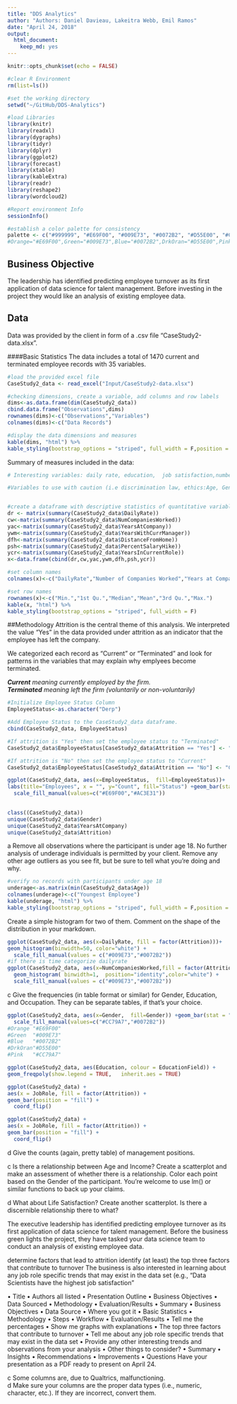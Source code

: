 ```yaml
---
title: "DDS Analytics"
author: "Authors: Daniel Davieau, Lakeitra Webb, Emil Ramos"
date: "April 24, 2018"
output: 
  html_document: 
    keep_md: yes
---
```


```r
knitr::opts_chunk$set(echo = FALSE)
```

```r
#clear R Environment
rm(list=ls()) 

#set the working directory
setwd("~/GitHub/DDS-Analytics") 

#load Libraries
library(knitr)
library(readxl)
library(dygraphs)
library(tidyr)
library(dplyr)
library(ggplot2)
library(forecast)
library(xtable)
library(kableExtra)
library(readr)
library(reshape2)
library(wordcloud2)

#Report environment Info
sessionInfo()

#establish a color palette for consistency
palette <- c("#999999", "#E69F00", "#009E73", "#0072B2", "#D55E00", "#CC79A7","#AC3E31")
#Orange="#E69F00",Green="#009E73",Blue="#0072B2",DrkOran="#D55E00",Pink="#CC79A7", red="#AC3E31"
```
## Business Objective
The leadership has identified predicting employee turnover as its first application of data science for talent management. Before investing in the project they would like an analysis of existing employee data.  

## Data
Data was provided by the client in form of a .csv file "CaseStudy2-data.xlsx".

####Basic Statistics
The data includes a total of 1470 current and terminated employee records with 35 variables. 
```r
#load the provided excel file
CaseStudy2_data <- read_excel("Input/CaseStudy2-data.xlsx")

#checking dimensions, create a variable, add columns and row labels
dims<-as.data.frame(dim(CaseStudy2_data))
cbind.data.frame("Observations",dims)
rownames(dims)<-c("Observations","Variables")
colnames(dims)<-c("Data Records")
```
```r
#display the data dimensions and measures
kable(dims, "html") %>%
kable_styling(bootstrap_options = "striped", full_width = F,position = "left")
```
Summary of measures included in the data:
```r
# Interesting variables: daily rate, education,  job satisfaction,number of companies worked, performance rating,years at company, years with current manager

#Variables to use with caution (i.e discrimination law, ethics:Age, Gender, marital status, relationship statisfaction, total working years


#create a dataframe with descriptive statistics of quantitative variables
dr <- matrix(summary(CaseStudy2_data$DailyRate))
cw<-matrix(summary(CaseStudy2_data$NumCompaniesWorked))
yac<-matrix(summary(CaseStudy2_data$YearsAtCompany))
ywm<-matrix(summary(CaseStudy2_data$YearsWithCurrManager))
dfh<-matrix(summary(CaseStudy2_data$DistanceFromHome))
psh<-matrix(summary(CaseStudy2_data$PercentSalaryHike))
ycr<-matrix(summary(CaseStudy2_data$YearsInCurrentRole))
x<-data.frame(cbind(dr,cw,yac,ywm,dfh,psh,ycr))

#set column names
colnames(x)<-c("DailyRate","Number of Companies Worked","Years at Company","Years with Manager", "Distance From Home","Percent Salary Hike","Years in Current Role")

#set row names
rownames(x)<-c("Min.","1st Qu.","Median","Mean","3rd Qu.","Max.")
kable(x, "html") %>%
kable_styling(bootstrap_options = "striped", full_width = F)
```
##Methodology
Attrition is the central theme of this analysis. We interpreted the value "Yes" in the data provided under attrition as an indicator that the employee has left the company.

We categorized each record as "Current" or "Terminated" and look for patterns in the variables that may explain why emplyees become terminated.  

*__Current__ meaning currently employed by the firm.*  
*__Terminated__ meaning left the firm (voluntarily or non-voluntarily)*
```r
#Initialize Employee Status Column
EmployeeStatus<-as.character("Derp") 

#Add Employee Status to the CaseStudy2_data dataframe.
cbind(CaseStudy2_data, EmployeeStatus)

#If attrition is "Yes" then set the employee status to "Terminated"
CaseStudy2_data$EmployeeStatus[CaseStudy2_data$Attrition == "Yes"] <- "Terminated"

#If attrition is "No" then set the employee status to "Current"
CaseStudy2_data$EmployeeStatus[CaseStudy2_data$Attrition == "No"] <- "Current" 
```
```r
ggplot(CaseStudy2_data, aes(x=EmployeeStatus,  fill=EmployeeStatus))+
labs(title="Employees", x = "", y="Count", fill="Status") +geom_bar(stat = "count") +
  scale_fill_manual(values=c("#E69F00","#AC3E31"))
  
```

```r
class((CaseStudy2_data))
unique(CaseStudy2_data$Gender)
unique(CaseStudy2_data$YearsAtCompany)
unique(CaseStudy2_data$Attrition)
```
a	Remove all observations where the participant is under age 18.  No further analysis of underage individuals is permitted by your client.  Remove any other age outliers as you see fit, but be sure to tell what you’re doing and why.
```r
#verify no records with participants under age 18
underage<-as.matrix(min(CaseStudy2_data$Age))
colnames(underage)<-c("Youngest Employee")
kable(underage, "html") %>%
kable_styling(bootstrap_options = "striped", full_width = F,position = "left")
```
Create a simple histogram for two of them.  Comment on the shape of the distribution in your markdown.
```r
ggplot(CaseStudy2_data, aes(x=DailyRate, fill = factor(Attrition)))+
geom_histogram(binwidth=50, color="white") +
  scale_fill_manual(values = c("#009E73","#0072B2"))
#if there is time categorize dailyrate
ggplot(CaseStudy2_data, aes(x=NumCompaniesWorked,fill = factor(Attrition)))+
  geom_histogram( binwidth=1,  position="identity",color="white") +
  scale_fill_manual(values = c("#009E73","#0072B2"))

```
c	Give the frequencies (in table format or similar) for Gender, Education, and Occupation.  They can be separate tables, if that’s your choice.
```r
ggplot(CaseStudy2_data, aes(x=Gender,  fill=Gender)) +geom_bar(stat = "count") +
  scale_fill_manual(values=c("#CC79A7","#0072B2"))
#Orange "#E69F00"
#Green  "#009E73"
#Blue   "#0072B2"
#DrkOran"#D55E00"
#Pink   "#CC79A7"

ggplot(CaseStudy2_data, aes(Education, colour = EducationField)) +
geom_freqpoly(show.legend = TRUE,   inherit.aes = TRUE)

ggplot(CaseStudy2_data) +
aes(x = JobRole, fill = factor(Attrition)) +
geom_bar(position = "fill") +
  coord_flip()

ggplot(CaseStudy2_data) +
aes(x = JobRole, fill = factor(Attrition)) +
geom_bar(position = "fill") +
  coord_flip()
```
d	Give the counts (again, pretty table) of management positions.

c	Is there a relationship between Age and Income?  Create a scatterplot and make an assessment of whether there is a relationship.  Color each point based on the Gender of the participant.  You’re welcome to use lm() or similar functions to back up your claims.

d	What about Life Satisfaction?  Create another scatterplot.  Is there a discernible relationship there to what?   



The executive leadership has identified predicting employee turnover as its first application of data science for talent management. Before the business green lights the project, they have tasked your data science team to conduct an analysis of existing employee data.

determine factors that lead to attrition
identify (at least) the top three factors that contribute to turnover
The business is also interested in learning about any job role specific trends that may exist in the data set (e.g., “Data Scientists have the highest job satisfaction”

•	Title
•	Authors all listed
•	Presentation Outline
•	Business Objectives
•	Data Sourced
•	Methodology
•	Evaluation/Results
•	Summary
•	Business Objectives
•	Data Source	
•	Where you got it 
•	Basic Statistics 
•	Methodology	
•	Steps 
•	Workflow
•	Evaluation/Results
•	Tell me the percentages
•	Show me graphs with explanations
•	The top three factors that contribute to turnover
•	Tell me about any job role specific trends that may exist in the data set
•	Provide any other interesting trends and observations from your analysis
•	Other things to consider?
•	Summary 
•	Insights
•	Recommendations
•	Improvements
•	Questions
Have your presentation as a PDF ready to present on April 24. 

c	Some columns are, due to Qualtrics, malfunctioning.  
d	Make sure your columns are the proper data types (i.e., numeric, character, etc.).  If they are incorrect, convert them.